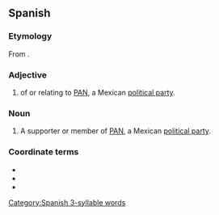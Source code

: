 ==Spanish==
{{wikipedia|National Action Party (Mexico)}}

===Etymology===
From {{suffix|PAN|ista|lang=es}}.

===Adjective===
{{es-adj}}

# of or relating to [[PAN]], a Mexican [[political party]].

===Noun===
{{es-noun|mf}}

# A supporter or member of [[PAN]], a Mexican [[political party]].

===Coordinate terms===
* {{l|es|priista|g=m|g2=f}}
* {{l|es|perredista|g=m|g2=f}}
* {{l|es|petista|g=m|g2=f}}

[[Category:Spanish 3-syllable words]]